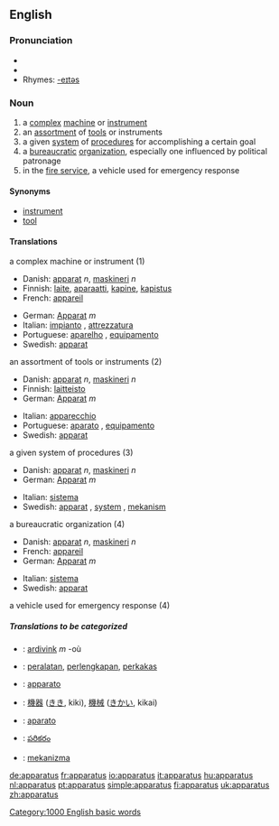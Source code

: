==English==

===Pronunciation===
* {{IPA|/æ.pəˈɹæ.təs/, (rare) /æ.pəˈɹeɪ.təs/, /æpəɹɑːtəs/}}
* {{audio|en-us-apparatus.ogg|Audio (US)}}
* Rhymes: [[Rhymes:English:-eɪtəs|-eɪtəs]]

=== Noun ===
{{en-noun-reg-es}}

# a [[complex]] [[machine]] or [[instrument]]
# an [[assortment]] of [[tool]]s or instruments
# a given [[system]] of [[procedure]]s for accomplishing a certain goal
# a [[bureaucratic]] [[organization]], especially one influenced by political patronage
# in the [[fire service]], a vehicle used for emergency response

==== Synonyms ====
*[[instrument]]
*[[tool]]

==== Translations ====
;a complex machine or instrument (1)
{{top}}
*Danish: [[apparat]] ''n'', [[maskineri]] ''n''
*Finnish: [[laite]], [[aparaatti]], [[kapine]], [[kapistus]]
*French: [[appareil]] {{m}}
{{mid}}
*German: [[Apparat]] ''m''
*Italian: [[impianto]] {{m}}, [[attrezzatura]] {{f}}
*Portuguese: [[aparelho]] {{m}}, [[equipamento]] {{m}}
*Swedish: [[apparat]] {{c}}
{{bottom}}

;an assortment of tools or instruments (2)
{{top}}
*Danish: [[apparat]] ''n'', [[maskineri]] ''n''
*Finnish: [[laitteisto]] {{p}}
*German: [[Apparat]] ''m''
{{mid}}
*Italian: [[apparecchio]] {{m}}
*Portuguese: [[aparato]] {{m}}, [[equipamento]] {{m}}
*Swedish: [[apparat]] {{c}}
{{bottom}}

;a given system of procedures (3)
{{top}}
*Danish: [[apparat]] ''n'', [[maskineri]] ''n''
*German: [[Apparat]] ''m''
{{mid}}
*Italian: [[sistema]] {{f}}
*Swedish: [[apparat]] {{c}}, [[system]] {{n}}, [[mekanism]] {{c}}
{{bottom}}

;a bureaucratic organization (4)
{{top}}
*Danish: [[apparat]] ''n'', [[maskineri]] ''n''
*French: [[appareil]] {{m}}
*German: [[Apparat]] ''m''
{{mid}}
*Italian: [[sistema]] {{f}}
*Swedish: [[apparat]] {{c}}
{{bottom}}

;a vehicle used for emergency response (4)
{{top}}
{{mid}}
{{bottom}}

=====Translations to be categorized=====
{{checktrans}}
{{top}}
*{{ttbc|Breton}}: [[ardivink]] ''m'' -où
*{{ttbc|Indonesian}}: [[alat|peralatan]], [[lengkap|perlengkapan]], [[perkakas]]
*{{ttbc|Interlingua}}: [[apparato]]
{{mid}}
*{{ttbc|Japanese}}: [[機器]] ([[きき]], kiki), [[機械]] ([[きかい]], kikai)
*{{ttbc|Spanish}}: [[aparato]]
*{{ttbc|Telugu}}: [[పరికరం]]
*{{ttbc|Turkish}}: [[mekanizma]]
{{bottom}}

[[Category:1000 English basic words]]

[[de:apparatus]]
[[fr:apparatus]]
[[io:apparatus]]
[[it:apparatus]]
[[hu:apparatus]]
[[nl:apparatus]]
[[pt:apparatus]]
[[simple:apparatus]]
[[fi:apparatus]]
[[uk:apparatus]]
[[zh:apparatus]]